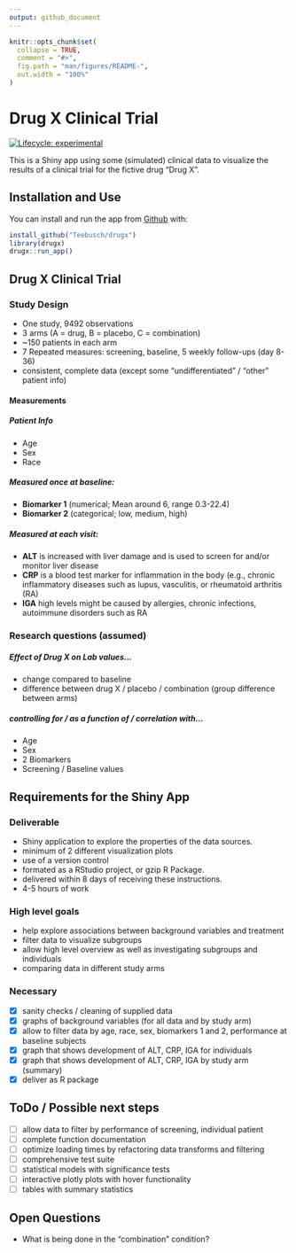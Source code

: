 ```yaml
---
output: github_document
---
```


<!-- README.md is generated from README.Rmd. Please edit that file -->

```r
knitr::opts_chunk$set(
  collapse = TRUE,
  comment = "#>",
  fig.path = "man/figures/README-",
  out.width = "100%"
)
```

# Drug X Clinical Trial

<!-- badges: start -->
[![Lifecycle: experimental](https://img.shields.io/badge/lifecycle-experimental-orange.svg)](https://www.tidyverse.org/lifecycle/#experimental)
<!-- badges: end -->

This is a Shiny app using some (simulated) clinical data to visualize the results of a clinical trial for the fictive drug "Drug X".

## Installation and Use

You can install and run the app from [Github](https://github.com/teebusch/drugx) with:

``` r
install_github("Teebusch/drugx")
library(drugx)
drugx::run_app()
```

## Drug X Clinical Trial 

### Study Design

- One study, 9492 observations
- 3 arms (A = drug, B = placebo, C = combination)
- ~150 patients in each arm
- 7 Repeated measures: screening, baseline, 5 weekly follow-ups (day 8-36)
- consistent, complete data (except some "undifferentiated" / "other" patient info)

#### Measurements

##### Patient Info

- Age
- Sex
- Race

##### Measured once at baseline:

- **Biomarker 1** (numerical; Mean around 6, range 0.3-22.4)
- **Biomarker 2** (categorical; low, medium, high)

##### Measured at each visit:

- **ALT** is increased with liver damage and is used to screen for and/or monitor liver disease
- **CRP** is a blood test marker for inflammation in the body (e.g., chronic inflammatory diseases such as lupus, vasculitis, or rheumatoid arthritis (RA)
- **IGA** high levels might be caused by allergies, chronic infections, autoimmune disorders such as RA


### Research questions (assumed)

##### Effect of Drug X on Lab values...

- change compared to baseline
- difference between drug X / placebo / combination (group difference between arms)

##### controlling for / as a function of / correlation with...

- Age
- Sex
- 2 Biomarkers
- Screening / Baseline values

## Requirements for the Shiny App 

### Deliverable

- Shiny application to explore the properties of the data sources.
- minimum of 2 different visualization plots
- use of a version control 
- formated as a RStudio project, or gzip R Package.
- delivered within 8 days of receiving these instructions.
- 4-5 hours of work

### High level goals

- help explore associations between background variables and treatment
- filter data to visualize subgroups
- allow high level overview as well as investigating subgroups and individuals
- comparing data in different study arms

### Necessary

- [x] sanity checks / cleaning of supplied data
- [x] graphs of background variables (for all data and by study arm)
- [x] allow to filter data by age, race, sex, biomarkers 1 and 2, performance at baseline
subjects
- [x] graph that shows development of ALT, CRP, IGA for individuals 
- [x] graph that shows development of ALT, CRP, IGA by study arm (summary)
- [x] deliver as R package

## ToDo / Possible next steps

- [ ] allow data to filter by performance of screening, individual patient
- [ ] complete function documentation
- [ ] optimize loading times by refactoring data transforms and filtering
- [ ] comprehensive test suite 
- [ ] statistical models with significance tests
- [ ] interactive plotly plots with hover functionality
- [ ] tables with summary statistics


## Open Questions

- What is being done in the "combination" condition?


